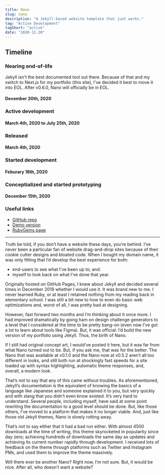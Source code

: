 ```yaml
---
title: Nano
slug: nano
description: "A Jekyll-based website template that just works."
tag: "Active Development"
tagShort: "active"
date: "2020-12-20"
---
```


<h2>Timeline</h2>
<section id="timeline">
  <section className="eol">
    <h3>Nearing end-of-life</h3>
    <p>
      Jekyll isn&apos;t the best documented tool out there. Because of that and my switch to Next.js for my portfolio (this site), I&apos;ve decided it best to move it into EOL. After v0.6.0, Nano will officially be in EOL.
    </p>
    <h4 className="minor">December 20th, 2020</h4>
  </section>
  <section className="active">
    <h3>Active development</h3>
    <h4 className="minor">March 4th, 2020 to July 25th, 2020</h4>
  </section>
  <section className="released">
    <h3>Released</h3>
    <h4 className="minor">March 4th, 2020</h4>
  </section>
  <section className="progress">
    <h3>Started development</h3>
    <h4 className="minor">Feburary 18th, 2020</h4>
  </section>
  <section className="progress">
    <h3>Conceptialized and started prototyping</h3>
    <h4 className="minor">December 15th, 2020</h4>
  </section>
</section>

### Useful links
- [GitHub repo](https://github.com/doamatto/nano)
- [Demo version](https://git.doamatto.xyz/nano)
- [RubyGems page](https://rubygems.org/gems/nano-theme)

---

Truth be told, if you don’t have a website these days, you’re behind. I’ve never been a particular fan of website drag-and-drop sites because of their cookie cutter designs and bloated code. When I bought my domain name, it was only fitting that I’d develop the best experience for both:
- end-users to see what I've been up to; and:
- myself to look back on what I've done that year.

Originally hosted on GitHub Pages, I knew about Jekyll and decided several times in December 2019 whether I would use it. It was brand new to me. I never learned Ruby, or at least I retained nothing from my reading back in elementary school. I was still a bit new to how to even do basic web optimizations and, worst of all, I was pretty bad at designing.

However, fast forward two months and I’m thinking about it once more. I had improved dramatically by going ham on design challenge generators to a level that I considered at the time to be pretty bang-on (even now I’ve got a lot to learn about tools like Figma). But, it was official: I’d build the new version of my portfolio using Jekyll. Thus, the birth of Nano.

If I still had original concept art, I would’ve posted it here, but it was far from what Nano turned out to be. But, if you ask me, that was for the better. The Nano that was available at v0.1.0 and the Nano now at v0.5.2 aren’t all too different in looks, and still both run at shockingly fast speeds for a site loaded up with syntax highlighting, automatic theme responses, and, overall, a modern look.

That’s not to say that any of this came without troubles. As aforementioned, Jekyll’s documentation is the equivalent of knowing the basics of a language like Japanese and someone explained it to you, but very quickly and with slang that you didn’t even know existed. It’s very hard to understand. Several people, including myself, have said at some point rewriting the documentation to a good level should be done. But, like those others, I’ve moved to a platform that makes it no longer viable. And, just like those old Jekyll themes, Nano is slowly rotting away.

That’s not to say either that it had a bad run either. With almost 4500 downloads at the time of writing, this theme skyrocketed in popularity since day zero; achieving hundreds of downloads the same day as updates and achieving its current number rapidly through development. I received lots of feedback on the theme through platforms such as Twitter and Instagram PMs, and used them to improve the theme massively.

Will there ever be another Nano? Right now, I’m not sure. But, it would be nice. After all, who doesn’t want a website?
